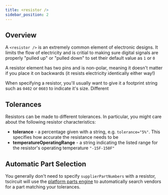 ```yaml
---
title: <resistor />
sidebar_position: 2
---
```


## Overview

A `<resistor />` is an extremely common element of electronic designs. It limits
the flow of electricity and is critial to making sure digital signals are
properly "pulled up" or "pulled down" to set their default value as `1` or `0`

A resistor element has two pins and is non-polar, meaning it doesn't matter if
you place it on backwards (it resists electricity identically either way!)

When specifying a resistor, you'll usually want to give it a footprint string
such as `0402` or `0603` to indicate it's size. Different 


## Tolerances

Resistors can be made to different tolerances. In particular, you might care
about the following resistor characteristics:

- **tolerance** - a percentage given with a string, e.g. `tolerance="5%"`. This specifies how accurate the resistance needs to be
- **temperatureOperatingRange** - a string indicating the listed range for the resistor's operating temperature `"-15F-150F"`

## Automatic Part Selection

You generally don't need to specify `supplierPartNumbers` with a resistor, tscircuit
will use the [platform parts engine](../guides/platform-configuration.md) to
automatically search vendors for a part matching your tolerances.